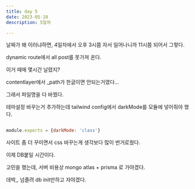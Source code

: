 ```yaml
---
title: day 5
date: 2023-05-10
description: 5일차

---
```


날짜가 왜 이러냐하면, 4일차에서 오후 3시쯤 자서 일어나니까 11시쯤 되어서 그렇다.


dynamic route에서 all post를 못가져 온다.


이거 때매 몇시간 날렸지?


contentlayer에서 _path가 한글이면 안되는거였다...


그래서 파일명을 다 바꿨다.


테마설정 바꾸는거 추가하는데 tailwind config에서 darkMode를 모듈에 넣어줘야 했다.


```js

module.exports = {darkMode: 'class'}
```


사이트 좀 더 꾸미면서 css 바꾸는게 생각보다 많이 번거로웠다.


이제 DB붙일 시간이다.


고민을 했는데, 서버 비용상 mongo atlas + prisma 로 가야겠다.


데박,, 넘졸려 db init만하고 자야겠다.
